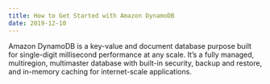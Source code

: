 ```yaml
---
title: How to Get Started with Amazon DynamoDB
date: 2019-12-10
---
```


Amazon DynamoDB is a key-value and document database purpose built for single-digit millisecond 
performance at any scale. It’s a fully managed, multiregion, multimaster database with built-in security, 
backup and restore, and in-memory caching for internet-scale applications.